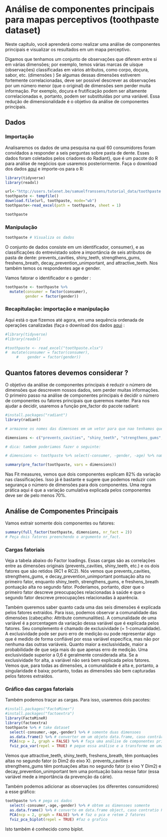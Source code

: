 
# Análise de componentes principais para mapas perceptivos (toothpaste dataset) {.unlisted .unnumbered}

Neste capítulo, você aprenderá como realizar uma análise de componentes principais e visualizar os resultados em um mapa perceptivo.

Digamos que tenhamos um conjunto de observações que diferem entre si em várias dimensões; por exemplo, temos várias marcas de uísque (observações) classificadas em vários atributos, como corpo, doçura, sabor, etc. (dimensões ) Se algumas dessas dimensões estiverem fortemente correlacionadas, deve ser possível descrever as observações por um número menor (que o original) de dimensões sem perder muita informação. Por exemplo, doçura e frutificação podem ser altamente correlacionadas e, portanto, podem ser substituídas por uma variável. Essa redução de dimensionalidade é o objetivo da análise de componentes principais.

## Dados {.unlisted .unnumbered}
###  Importação {.unlisted .unnumbered}

Analisaremos os dados de uma pesquisa na qual 60 consumidores foram convidados a responder a seis perguntas sobre pasta de dente. Esses dados foram coletados pelos criadores do Radiant}, que é um pacote do R para análise de negócios que usaremos posteriormente. Faça o download dos dados [aqui](http://users.telenet.be/samuelfranssens/tutorial_data/toothpaste.xlsx) e importe-os para o R:


```r
library(tidyverse)
library(readxl)

url<-"http://users.telenet.be/samuelfranssens/tutorial_data/toothpaste.xlsx"
toothpaste <- tempfile()
download.file(url, toothpaste, mode="wb")
toothpaste<-read_excel(path = toothpaste, sheet = 1)

toothpaste

```

###  Manipulação {.unlisted .unnumbered}

```r
toothpaste # Visualiza os dados
```

O conjunto de dados consiste em um identificador, consumer}, e as classificações do entrevistado sobre a importância de seis atributos de pasta de dente: prevents\_cavities, shiny\_teeth, strengthens\_gums, freshens\_breath, decay\_prevention\_unimportant, and attractive\_teeth. Nos também temos os respondentes age e gender.

Vamos fatorar o identificador e o gender
:
```r
toothpaste <- toothpaste %>% 
  mutate(consumer = factor(consumer),
         gender = factor(gender))
```

###  Recapitulação: importação e manipulação {.unlisted .unnumbered}

Aqui está o que fizemos até agora, em uma sequência ordenada de operações canalizadas (faça o download dos dados [aqui](http://users.telenet.be/samuelfranssens/tutorial_data/toothpaste.xlsx) :

```r
#library(tidyverse)
#library(readxl)

#toothpaste <- read_excel("toothpaste.xlsx")
#  mutate(consumer = factor(consumer),
     #    gender = factor(gender))
```


## Quantos fatores devemos considerar ? {.unlisted .unnumbered}

O objetivo da análise de componentes principais é reduzir o número de dimensões que descrevem nossos dados, sem perder muitas informações. O primeiro passo na análise de componentes principais é decidir o número de componentes ou fatores principais que queremos manter. Para nos ajudar a decidir, usaremos a função pre\_factor do pacote radiant:

```r
#install.packages("radiant")
library(radiant)

# armazene os nomes das dimensoes em um vetor para que nao tenhamos que digita-las repetidamente

dimensions <- c("prevents_cavities", "shiny_teeth", "strengthens_gums", "freshens_breath", "decay_prevention_unimportant", "attractive_teeth") 

# dica: tambem poderiamos fazer o seguinte:

# dimensions <- toothpaste %>% select(-consumer, -gender, -age) %>% names()

summary(pre_factor(toothpaste, vars = dimensions))

```


Nas Fit measures, vemos que dois componentes explicam 82% da variação nas classificações. Isso já é bastante e sugere que podemos reduzir com segurança o número de dimensões para dois componentes. Uma regra prática aqui é que a variação cumulativa explicada pelos componentes deve ser de pelo menos 70%.


## Análise de Componentes Principais {.unlisted .unnumbered}

Vamos extrair somente dois componentes ou fatores:

```r

summary(full_factor(toothpaste, dimensions, nr_fact = 2))
# Peça dois fatores preenchendo o argumento nr_fact.


```

 
###  Cargas fatoriais {.unlisted .unnumbered}

Veja a tabela abaixo do Factor loadings. Essas cargas são as correlações entre as dimensões originais (prevents\_cavities, shiny\_teeth, etc.) e os dois fatores que são retidos (RC1 e RC2). Nós vemos que prevents\_cavities, strengthens\_gums, e decay\_prevention\_unimportant pontuação alta no primeiro fator, enquanto shiny\_teeth, strengthens\_gums, e freshens\_breath pontuação alta no segundo fator. Poderíamos, portanto, dizer que o primeiro fator descreve preocupações relacionadas à saúde e que o segundo fator descreve preocupações relacionadas à aparência.

Também queremos saber quanto cada uma das seis dimensões é explicada pelos fatores extraídos. Para isso, podemos observar a comunalidade das dimensões (cabeçalho: Attribute communalities). A comunalidade de uma variável é a porcentagem da variação dessa variável que é explicada pelos fatores. Seu complemento é chamado de exclusividade (= 1-comunalidade). A exclusividade pode ser puro erro de medição ou pode representar algo que é medido de forma confiável por essa variável específica, mas não por nenhuma das outras variáveis. Quanto maior a exclusividade, maior a probabilidade de que seja mais do que apenas erro de medição. Uma exclusividade superior a 0,6 é geralmente considerada alta. Se a exclusividade for alta, a variável não será bem explicada pelos fatores. Vemos que, para todas as dimensões, a comunalidade é alta e, portanto, a singularidade é baixa; portanto, todas as dimensões são bem capturadas pelos fatores extraídos.

###  Gráfico das cargas fatoriais {.unlisted .unnumbered}

Também podemos traçar as cargas. Para isso, usaremos dois pacotes:

```r
#install.packages("FactoMiner")
#install.packages("factoextra")
library(FactoMineR)
library(factoextra)
toothpaste %>% # take dataset
  select(-consumer,-age,-gender) %>% # somente duas dimensoes
  as.data.frame() %>% # converter em um objeto data.frame, caso contrário, o PCA não o aceitará
  PCA(ncp = 2, graph = FALSE) %>% # faça uma análise de componentes principais e retenha 2 fatores
  fviz_pca_var(repel = TRUE) # pegue essa análise e a transforme em uma visualização

```


Vemos que attractive\_teeth, shiny\_teeth, freshens\_breath, têm pontuações altas no segundo fator (o Dim2 do eixo X). prevents\_cavities e strengthens\_gums têm pontuações altas no segundo fator (o eixo Y Dim2) e decay\_prevention\_unimportant tem uma pontuação baixa nesse fator (essa variável mede a importância da prevenção da cárie).

Também podemos adicionar as observações (os diferentes consumidores) a esse gráfico:

```r
toothpaste %>% # pega os dados
  select(-consumer,-age,-gender) %>% # obtem as dimensoes somente
  as.data.frame() %>% # converte em data.frame object, caso contratio PCA nao aceita
  PCA(ncp = 2, graph = FALSE) %>% # faz o pca e retem 2 fatores
  fviz_pca_biplot(repel = TRUE) #faz o grafico
```



Isto também é conhecido como biplot.


